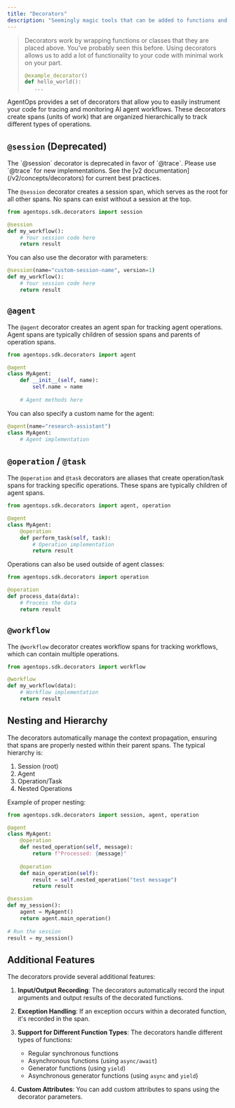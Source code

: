 ```yaml
---
title: "Decorators"
description: "Seemingly magic tools that can be added to functions and classes for easier instrumenting."
---
```


> Decorators work by wrapping functions or classes that they are placed above. You've probably seen this before.
> Using decorators allows us to add a lot of functionality to your code with minimal work on your part.
> ```python python
> @example_decorator()
> def hello_world():
>    ...
> ```

AgentOps provides a set of decorators that allow you to easily instrument your code for tracing and monitoring AI agent workflows. These decorators create spans (units of work) that are organized hierarchically to track different types of operations.

## `@session` (Deprecated)

<Warning>
The `@session` decorator is deprecated in favor of `@trace`. Please use `@trace` for new implementations. See the [v2 documentation](/v2/concepts/decorators) for current best practices.
</Warning>

The `@session` decorator creates a session span, which serves as the root for all other spans. No spans can exist without a session at the top.

```python
from agentops.sdk.decorators import session

@session
def my_workflow():
    # Your session code here
    return result
```

You can also use the decorator with parameters:

```python
@session(name="custom-session-name", version=1)
def my_workflow():
    # Your session code here
    return result
```

## `@agent`

The `@agent` decorator creates an agent span for tracking agent operations. Agent spans are typically children of session spans and parents of operation spans.

```python
from agentops.sdk.decorators import agent

@agent
class MyAgent:
    def __init__(self, name):
        self.name = name
        
    # Agent methods here
```

You can also specify a custom name for the agent:

```python
@agent(name="research-assistant")
class MyAgent:
    # Agent implementation
```

## `@operation` / `@task`

The `@operation` and `@task` decorators are aliases that create operation/task spans for tracking specific operations. These spans are typically children of agent spans.

```python
from agentops.sdk.decorators import agent, operation

@agent
class MyAgent:
    @operation
    def perform_task(self, task):
        # Operation implementation
        return result
```

Operations can also be used outside of agent classes:

```python
from agentops.sdk.decorators import operation

@operation
def process_data(data):
    # Process the data
    return result
```

## `@workflow`

The `@workflow` decorator creates workflow spans for tracking workflows, which can contain multiple operations.

```python
from agentops.sdk.decorators import workflow

@workflow
def my_workflow(data):
    # Workflow implementation
    return result
```

## Nesting and Hierarchy

The decorators automatically manage the context propagation, ensuring that spans are properly nested within their parent spans. The typical hierarchy is:

1. Session (root)
2. Agent
3. Operation/Task
4. Nested Operations

Example of proper nesting:

```python
from agentops.sdk.decorators import session, agent, operation

@agent
class MyAgent:
    @operation
    def nested_operation(self, message):
        return f"Processed: {message}"
        
    @operation
    def main_operation(self):
        result = self.nested_operation("test message")
        return result

@session
def my_session():
    agent = MyAgent()
    return agent.main_operation()
    
# Run the session
result = my_session()
```

## Additional Features

The decorators provide several additional features:

1. **Input/Output Recording**: The decorators automatically record the input arguments and output results of the decorated functions.

2. **Exception Handling**: If an exception occurs within a decorated function, it's recorded in the span.

3. **Support for Different Function Types**: The decorators handle different types of functions:
   - Regular synchronous functions
   - Asynchronous functions (using `async/await`)
   - Generator functions (using `yield`)
   - Asynchronous generator functions (using `async` and `yield`)

4. **Custom Attributes**: You can add custom attributes to spans using the decorator parameters.

<script type="module" src="/scripts/github_stars.js"></script>
<script type="module" src="/scripts/adjust_api_dynamically.js"></script>
